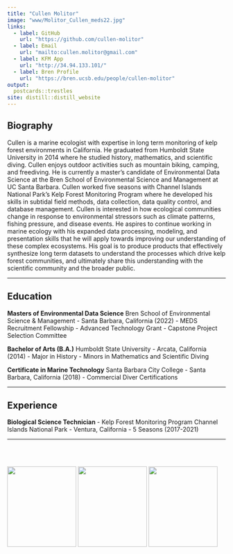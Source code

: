 ```yaml
---
title: "Cullen Molitor"
image: "www/Molitor_Cullen_meds22.jpg"
links:
  - label: GitHub
    url: "https://github.com/cullen-molitor"
  - label: Email
    url: "mailto:cullen.molitor@gmail.com"
  - label: KFM App
    url: "http://34.94.133.101/"
  - label: Bren Profile
    url: "https://bren.ucsb.edu/people/cullen-molitor"
output:
  postcards::trestles
site: distill::distill_website
---
```

## Biography
Cullen is a marine ecologist with expertise in long term monitoring of kelp forest environments in California. He graduated from Humboldt State University in 2014 where he studied history, mathematics, and scientific diving. Cullen enjoys outdoor activities such as mountain biking, camping, and freediving. He is currently a master’s candidate of Environmental Data Science at the Bren School of Environmental Science and Management at UC Santa Barbara. Cullen worked five seasons with Channel Islands National Park's Kelp Forest Monitoring Program where he developed his skills in subtidal field methods, data collection, data quality control, and database management. Cullen is interested in how ecological communities change in response to environmental stressors such as climate patterns, fishing pressure, and disease events. He aspires to continue working in marine ecology with his expanded data processing, modeling, and presentation skills that he will apply towards improving our understanding of these complex ecosystems. His goal is to produce products that effectively synthesize long term datasets to understand the processes which drive kelp forest communities, and ultimately share this understanding with the scientific community and the broader public.  
<hr>

## Education  
**Masters of Environmental Data Science**
Bren School of Environmental Science & Management - Santa Barbara, California (2022)
- MEDS Recruitment Fellowship
- Advanced Technology Grant
- Capstone Project Selection Committee

**Bachelor of Arts (B.A.)**
Humboldt State University - Arcata, California (2014)
- Major in History
- Minors in Mathematics and Scientific Diving

**Certificate in Marine Technology**
Santa Barbara City College - Santa Barbara, California (2018)
- Commercial Diver Certifications
<hr>

## Experience
**Biological Science Technician** - Kelp Forest Monitoring Program
Channel Islands National Park - Ventura, California
- 5 Seasons (2017-2021)

<hr>
<br>
<br>

<img src="www/hex_ucsb_small.png" style="width:159px;height:185px;"/> <img src="www/hex_bren_small.png" style="width:159px;height:185px;"/> <img src="www/hex_meds_small.png"  style="width:159px;height:185px;"/>
